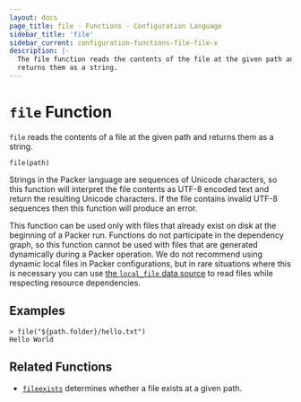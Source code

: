 ```yaml
---
layout: docs
page_title: file - Functions - Configuration Language
sidebar_title: 'file'
sidebar_current: configuration-functions-file-file-x
description: |-
  The file function reads the contents of the file at the given path and
  returns them as a string.
---
```


# `file` Function

`file` reads the contents of a file at the given path and returns them as
a string.

```hcl
file(path)
```

Strings in the Packer language are sequences of Unicode characters, so
this function will interpret the file contents as UTF-8 encoded text and
return the resulting Unicode characters. If the file contains invalid UTF-8
sequences then this function will produce an error.

This function can be used only with files that already exist on disk
at the beginning of a Packer run. Functions do not participate in the
dependency graph, so this function cannot be used with files that are generated
dynamically during a Packer operation. We do not recommend using dynamic
local files in Packer configurations, but in rare situations where this is
necessary you can use
[the `local_file` data source](/docs/providers/local/d/file.html)
to read files while respecting resource dependencies.

## Examples

```
> file("${path.folder}/hello.txt")
Hello World
```

## Related Functions

- [`fileexists`](./fileexists.html) determines whether a file exists
  at a given path.
